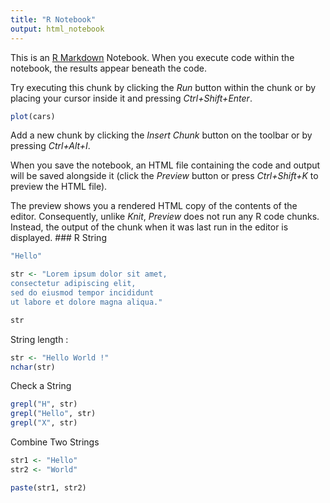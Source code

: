 ```yaml
---
title: "R Notebook"
output: html_notebook
---
```


This is an [R Markdown](http://rmarkdown.rstudio.com) Notebook. When you execute code within the notebook, the results appear beneath the code.

Try executing this chunk by clicking the *Run* button within the chunk or by placing your cursor inside it and pressing *Ctrl+Shift+Enter*.

```r
plot(cars)
```

Add a new chunk by clicking the *Insert Chunk* button on the toolbar or by pressing *Ctrl+Alt+I*.

When you save the notebook, an HTML file containing the code and output will be saved alongside it (click the *Preview* button or press *Ctrl+Shift+K* to preview the HTML file).

The preview shows you a rendered HTML copy of the contents of the editor. Consequently, unlike *Knit*, *Preview* does not run any R code chunks. Instead, the output of the chunk when it was last run in the editor is displayed. \### R String

```r
"Hello"
```
```r
str <- "Lorem ipsum dolor sit amet,
consectetur adipiscing elit,
sed do eiusmod tempor incididunt
ut labore et dolore magna aliqua."

str
```
String length : 
```r
str <- "Hello World !"
nchar(str)
```
Check a String 
```r
grepl("H", str)
grepl("Hello", str)
grepl("X", str)
```
Combine Two Strings 
```r
str1 <- "Hello" 
str2 <- "World" 

paste(str1, str2) 
```

